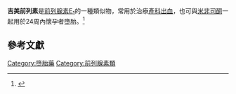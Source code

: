 {{Drugbox
| verifiedrevid = 447612599
| IUPAC_name = methyl (2''E'',11α,13''E'',15''R'')-11,15-dihydroxy-16,16-dimethyl-9-oxoprosta-2,13-dien-1-oate
| image = Gemeprost.svg

<!--Clinical data-->
| tradename =  
| Drugs.com = {{drugs.com|international|gemeprost}}
| pregnancy_AU = <!-- A / B1 / B2 / B3 / C / D / X -->
| pregnancy_US = <!-- A / B            / C / D / X -->
| pregnancy_category =  
| legal_AU = <!-- Unscheduled / S2 / S3 / S4 / S5 / S6 / S7 / S8 / S9 -->
| legal_CA = <!--             / Schedule I, II, III, IV, V, VI, VII, VIII -->
| legal_UK = <!-- GSL         / P       / POM / CD / Class A, B, C -->
| legal_US = <!-- OTC                   / Rx-only  / Schedule I, II, III, IV, V -->
| legal_status =  
| routes_of_administration = [[子宮帽|子宮帽]]

<!--Pharmacokinetic data-->
| bioavailability =  
| protein_bound =  
| metabolism =  
| elimination_half-life =  
| excretion =  

<!--Identifiers-->
| CAS_number_Ref = {{cascite|correct|??}}
| CAS_number = 64318-79-2
| ATC_prefix = G02
| ATC_suffix = AD03
| PubChem = 5282237
| DrugBank_Ref = {{drugbankcite|changed|drugbank}}
| DrugBank = DB08964 
| ChemSpiderID_Ref = {{chemspidercite|correct|chemspider}}
| ChemSpiderID = 4445416
| UNII_Ref = {{fdacite|correct|FDA}}
| UNII = 45KZB1FOLS
| KEGG_Ref = {{keggcite|correct|kegg}}
| KEGG = D02073

<!--Chemical data-->
| C=23 | H=38 | O=5
| molecular_weight = 394.545 g/mol
| smiles = O=C1C[C@@H](O)[C@H](/C=C/[C@@H](O)C(C)(C)CCCC)[C@H]1CCCC\C=C\C(=O)OC
| InChI = 1/C23H38O5/c1-5-6-15-23(2,3)21(26)14-13-18-17(19(24)16-20(18)25)11-9-7-8-10-12-22(27)28-4/h10,12-14,17-18,20-21,25-26H,5-9,11,15-16H2,1-4H3/b12-10+,14-13+/t17-,18-,20-,21-/m1/s1
| InChIKey = KYBOHGVERHWSSV-VNIVIJDLBY
| StdInChI_Ref = {{stdinchicite|correct|chemspider}}
| StdInChI = 1S/C23H38O5/c1-5-6-15-23(2,3)21(26)14-13-18-17(19(24)16-20(18)25)11-9-7-8-10-12-22(27)28-4/h10,12-14,17-18,20-21,25-26H,5-9,11,15-16H2,1-4H3/b12-10+,14-13+/t17-,18-,20-,21-/m1/s1
| StdInChIKey_Ref = {{stdinchicite|correct|chemspider}}
| StdInChIKey = KYBOHGVERHWSSV-VNIVIJDLSA-N
| synonyms = <small>methyl (''E'')-7-[(1''R'',2''S'',3''R'')-3-hydroxy-2-[(''E'',3''R'')-3-hydroxy-4,4-dimethyl-oct-1-enyl]-5-oxo-cyclopentyl]hept-2-enoate</small>
}}
'''吉美前列素'''是[[前列腺素E1|前列腺素E<sub>1</sub>]]的一種類似物，常用於治療[[產科出血|產科出血]]，也可與[[米非司酮|米非司酮]]一起用於24周內懷孕者墮胎。<ref name="pmid11574498">{{cite journal |author=Bartley J, Brown A, Elton R, Baird DT |title=Double-blind randomized trial of mifepristone in combination with vaginal gemeprost or misoprostol for induction of abortion up to 63 days gestation |journal=Human reproduction (Oxford, England) |volume=16 |issue=10 |pages=2098–102 |date=October 2001 |pmid=11574498 |doi=10.1093/humrep/16.10.2098 |url=http://humrep.oxfordjournals.org/cgi/pmidlookup?view=long&pmid=11574498 |accessdate=2008-10-29 |archive-date=2019-12-15 |archive-url=https://web.archive.org/web/20191215233016/https://academic.oup.com/humrep |dead-url=no }}</ref>

==參考文獻==
{{reflist}}

{{類花生酸類}}
[[Category:墮胎藥|Category:墮胎藥]]
[[Category:前列腺素類|Category:前列腺素類]]
